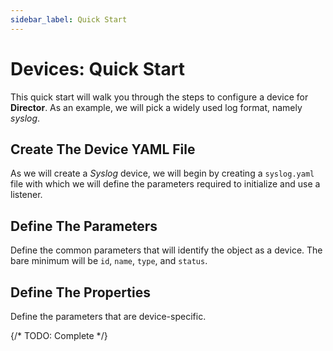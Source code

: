 ```yaml
---
sidebar_label: Quick Start
---
```


# Devices: Quick Start

This quick start will walk you through the steps to configure a device for **Director**. As an example, we will pick a widely used log format, namely _syslog_.

## Create The Device YAML File

As we will create a _Syslog_ device, we will begin by creating a `syslog.yaml` file with which we will define the parameters required to initialize and use a listener.

## Define The Parameters

Define the common parameters that will identify the object as a device. The bare minimum will be `id`, `name`, `type`, and `status`.

## Define The Properties

Define the parameters that are device-specific.

{/* TODO: Complete */}